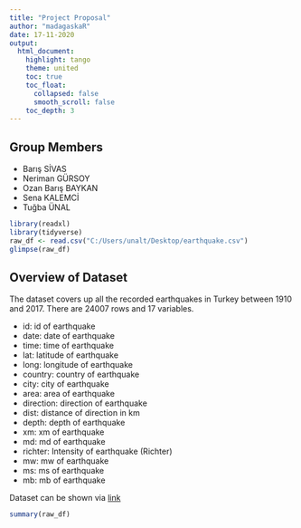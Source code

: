 ---
title: "Project Proposal"
author: "madagaskaR"
date: 17-11-2020
output:
  html_document:
    highlight: tango
    theme: united
    toc: true
    toc_float: 
      collapsed: false
      smooth_scroll: false
    toc_depth: 3
---

## Group Members

- Barış SİVAS
- Neriman GÜRSOY
- Ozan Barış BAYKAN
- Sena KALEMCİ
- Tuğba ÜNAL

```{r message=FALSE, warning=FALSE, paged.print=TRUE}

library(readxl)
library(tidyverse)
raw_df <- read.csv("C:/Users/unalt/Desktop/earthquake.csv")
glimpse(raw_df)
```

## Overview of Dataset

The dataset covers up all the recorded earthquakes in Turkey between 1910 and 2017. There are 24007 rows and 17 variables. 

- id: id of earthquake
- date: date of earthquake
- time: time of earthquake
- lat: latitude of earthquake
- long: longitude of earthquake
- country: country of earthquake
- city: city of earthquake
- area: area of earthquake
- direction: direction of earthquake
- dist: distance of direction in km
- depth: depth of earthquake
- xm: xm of earthquake
- md: md of earthquake
- richter: Intensity of earthquake (Richter)
- mw: mw of earthquake
- ms: ms of earthquake
- mb: mb of earthquake

Dataset can be shown via [link](https://www.kaggle.com/caganseval/earthquake)
  

```{r}
summary(raw_df)
```

